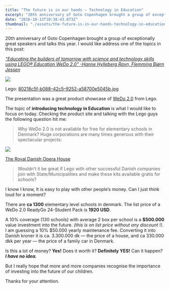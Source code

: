 ```yaml
---
title: "The future is in our hands — Technology in Education"
excerpt: "20th anniversary of Goto Copenhagen brought a group of exceptionally great speakers and talks this year. I would like address one of the…"
date: "2016-10-13T10:38:43.873Z"
thumbnail: "./assets/the-future-is-in-our-hands-technology-in-education/1_Fxd4RlSQOGaylyUNx-7dvA.jpeg"
---
```


20th anniversary of Goto Copenhagen brought a group of exceptionally great speakers and talks this year. I would like address one of the topics in this post:

[*“Educating the builders of tomorrow with science and technology skills using LEGO® Education WeDo 2.0" -Hanne Hylleberg Ravn, Flemming Bjørn Jessen*](https://gotocon.com/cph-2016/presentations/show_talk.jsp?oid=7766)

![](./assets/the-future-is-in-our-hands-technology-in-education/1_Fxd4RlSQOGaylyUNx-7dvA.jpeg)

<figcaption>Lego: <a href="https://le-www-live-s.legocdn.com/images/423923/live/sc/Products/5004833/5004833_1050x1050_1_xx-xx/c5fb45cce123af76735136c9a62da317/80218c5f-b088-42c5-9252-a58700e5045b/original/80218c5f-b088-42c5-9252-a58700e5045b.jpg?output-format=jpg&amp;fit=inside%7C500:500&amp;composite-to=*,*%7Chttps://le-www-live-s.legocdn.com/sc/static/bg-max.jpg?resize=500:500" data-href="https://le-www-live-s.legocdn.com/images/423923/live/sc/Products/5004833/5004833_1050x1050_1_xx-xx/c5fb45cce123af76735136c9a62da317/80218c5f-b088-42c5-9252-a58700e5045b/original/80218c5f-b088-42c5-9252-a58700e5045b.jpg?output-format=jpg&amp;fit=inside%7C500:500&amp;composite-to=*,*%7Chttps://le-www-live-s.legocdn.com/sc/static/bg-max.jpg?resize=500:500" class="markup--anchor markup--figure-anchor" rel="noopener" target="_blank">80218c5f-b088–42c5–9252-a58700e5045b.jpg</a></figcaption>

The presentation was a great product showcase of [WeDo 2.0](https://education.lego.com/en-us/shop/view-all-products?product_lines=WeDo2) from Lego.

The topic of **introducing technology in Education** is what I would like to focus on today. Checking the product site and talking with the Lego guys the following question hit me:

> Why WeDo 2.0 is not available for free for elementary schools in Denmark? Huge corporations are many times generous with their spectacular projects:

![](./assets/the-future-is-in-our-hands-technology-in-education/1_LQCDcNubrTcm093BBaUEeg.jpeg)

<figcaption><a href="http://www.visitcopenhagen.com/copenhagen/royal-danish-opera-house-gdk422032" data-href="http://www.visitcopenhagen.com/copenhagen/royal-danish-opera-house-gdk422032" class="markup--anchor markup--figure-anchor" rel="noopener" target="_blank">The Royal Danish Opera&nbsp;House</a></figcaption>

> Wouldn’t it be great if Lego with other successful Danish companies join with State/Municipalities and make these kits available gratis for schools?

I know I know, It is easy to play with other people’s money. Can I just think loud for a moment?

There are **ca 1300** elementary level schools in denmark. The list price of a WeDo 2.0 ReadyGo 24-Student Pack is **1920 USD**.

A 10% coverage (130 schools) with average 2 box per school is a **$500.000** value investment into the future. *(this is on list price without any discount !).* I am guessing a 10% $50.000 yearly maintenance fee. Converting it into Danish kroner it is ca. 3.300.000 dk — the price of a house, and ca 330.000 dkk per year — the price of a family car in Denmark.

Is this a lot of money? **Yes!** Does it worth it? **Definitely YES!** Can it happen? ***I have no idea.***

But I really hope that more and more companies recognise the importance of investing into the future of our children.

Thanks for your attention.
